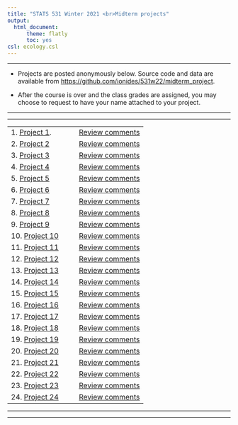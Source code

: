 ```yaml
---
title: "STATS 531 Winter 2021 <br>Midterm projects"
output:
  html_document:
      theme: flatly
      toc: yes
csl: ecology.csl
---
```


---------

* Projects are posted anonymously below. Source code and data are available from [https://github.com/ionides/531w22/midterm_project](https://github.com/ionides/531w22/tree/master/midterm_project).

* After the course is over and the class grades are assigned, you may choose to request to have your name attached to your project.

-----------

----------

| | |
|:----|:----|
| 1. [Project 1](https://ionides.github.io/531w22/midterm_project/project01/blinded.html). <br> | [Review comments](project01/comments.html) |
| 2. [Project 2](https://ionides.github.io/531w22/midterm_project/project02/blinded.html) | [Review comments](project02/comments.html) |
| 3. [Project 3](https://ionides.github.io/531w22/midterm_project/project03/blinded.html) | [Review comments](project03/comments.html) |
| 4. [Project 4](https://ionides.github.io/531w22/midterm_project/project04/blinded.html) | [Review comments](project04/comments.html) |
| 5. [Project 5](https://ionides.github.io/531w22/midterm_project/project05/blinded.html) | [Review comments](project05/comments.html) |
| 6. [Project 6](https://ionides.github.io/531w22/midterm_project/project06/blinded.html) | [Review comments](project06/comments.html) | 
| 7. [Project 7](https://ionides.github.io/531w22/midterm_project/project07/blinded.html) | [Review comments](project07/comments.html) |
| 8. [Project 8](https://ionides.github.io/531w22/midterm_project/project08/blinded.html) | [Review comments](project08/comments.html) |
| 9. [Project 9](https://ionides.github.io/531w22/midterm_project/project09/blinded.html) | [Review comments](project09/comments.html) |
| 10. [Project 10](https://ionides.github.io/531w22/midterm_project/project10/blinded.html) | [Review comments](project10/comments.html) |
| 11. [Project 11](https://ionides.github.io/531w22/midterm_project/project11/blinded.html) | [Review comments](project11/comments.html) |
| 12. [Project 12](https://ionides.github.io/531w22/midterm_project/project12/blinded.html) | [Review comments](project12/comments.html) |
| 13. [Project 13](https://ionides.github.io/531w22/midterm_project/project13/blinded.html) | [Review comments](project13/comments.html) |
| 14. [Project 14](https://ionides.github.io/531w22/midterm_project/project14/blinded.html) | [Review comments](project14/comments.html) |
| 15. [Project 15](https://ionides.github.io/531w22/midterm_project/project15/blinded.html) | [Review comments](project15/comments.html) |
| 16. [Project 16](https://ionides.github.io/531w22/midterm_project/project16/blinded.html) | [Review comments](project16/comments.html) |
| 17. [Project 17](https://ionides.github.io/531w22/midterm_project/project17/blinded.html) | [Review comments](project17/comments.html) |
| 18. [Project 18](https://ionides.github.io/531w22/midterm_project/project18/blinded.html) | [Review comments](project18/comments.html) |
| 19. [Project 19](https://ionides.github.io/531w22/midterm_project/project19/blinded.html) | [Review comments](project19/comments.html) |
| 20. [Project 20](https://ionides.github.io/531w22/midterm_project/project20/blinded.html) | [Review comments](project20/comments.html) |
| 21. [Project 21](https://ionides.github.io/531w22/midterm_project/project21/blinded.html) | [Review comments](project21/comments.html) |
| 22. [Project 22](https://ionides.github.io/531w22/midterm_project/project22/blinded.html) | [Review comments](project22/comments.html) |
| 23. [Project 23](https://ionides.github.io/531w22/midterm_project/project23/blinded.html) | [Review comments](project23/comments.html) |
| 24. [Project 24](https://ionides.github.io/531w22/midterm_project/project24/blinded.html) | [Review comments](project24/comments.html) |

----------

-----------
